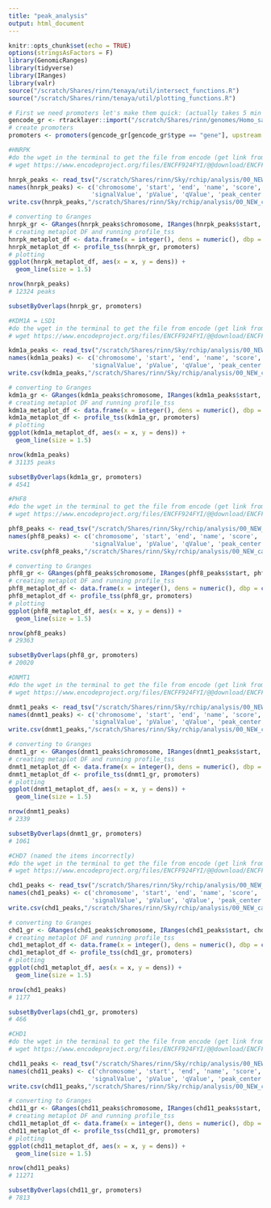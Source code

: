 ```yaml
---
title: "peak_analysis"
output: html_document
---
```


```r

knitr::opts_chunk$set(echo = TRUE)
options(stringsAsFactors = F)
library(GenomicRanges)
library(tidyverse)
library(IRanges)
library(valr)
source("/scratch/Shares/rinn/tenaya/util/intersect_functions.R")
source("/scratch/Shares/rinn/tenaya/util/plotting_functions.R")
```

```r
# First we need promoters let's make them quick: (actually takes 5 min or so)
gencode_gr <- rtracklayer::import("/scratch/Shares/rinn/genomes/Homo_sapiens/Gencode/v32/gencode.v32.annotation.gtf")
# create promoters
promoters <- promoters(gencode_gr[gencode_gr$type == "gene"], upstream = 1000, downstream = 1000)
```


```r
#HNRPK
#do the wget in the terminal to get the file from encode (get link from encode site, copy the download button link)
# wget https://www.encodeproject.org/files/ENCFF924FYI/@@download/ENCFF505RNR.bed.gz

hnrpk_peaks <- read_tsv("/scratch/Shares/rinn/Sky/rchip/analysis/00_NEW_candidate_qc/data_files/HNRPK/ENCFF505RNR.bed.gz", col_names = F)
names(hnrpk_peaks) <- c('chromosome', 'start', 'end', 'name', 'score', 'strand',
                       'signalValue', 'pValue', 'qValue', 'peak_center')
write.csv(hnrpk_peaks,"/scratch/Shares/rinn/Sky/rchip/analysis/00_NEW_candidate_qc/EWSR1_examination/hnrpk_peaks_ENCFF505RNR.csv",row.names = TRUE)

# converting to Granges
hnrpk_gr <- GRanges(hnrpk_peaks$chromosome, IRanges(hnrpk_peaks$start, hnrpk_peaks$end))
# creating metaplot DF and running profile_tss
hnrpk_metaplot_df <- data.frame(x = integer(), dens = numeric(), dbp = character())
hnrpk_metaplot_df <- profile_tss(hnrpk_gr, promoters)
# plotting
ggplot(hnrpk_metaplot_df, aes(x = x, y = dens)) +
  geom_line(size = 1.5)

nrow(hnrpk_peaks)
# 12324 peaks

subsetByOverlaps(hnrpk_gr, promoters)
```
```r
#KDM1A = LSD1
#do the wget in the terminal to get the file from encode (get link from encode site, copy the download button link)
# wget https://www.encodeproject.org/files/ENCFF924FYI/@@download/ENCFF505RNR.bed.gz

kdm1a_peaks <- read_tsv("/scratch/Shares/rinn/Sky/rchip/analysis/00_NEW_candidate_qc/data_files/KDM1A/ENCFF829FZW.bed.gz", col_names = F)
names(kdm1a_peaks) <- c('chromosome', 'start', 'end', 'name', 'score', 'strand',
                       'signalValue', 'pValue', 'qValue', 'peak_center')
write.csv(kdm1a_peaks,"/scratch/Shares/rinn/Sky/rchip/analysis/00_NEW_candidate_qc/csv_files_primers/kdm1a_peaks_ENCFF829FZW.csv",row.names = TRUE)

# converting to Granges
kdm1a_gr <- GRanges(kdm1a_peaks$chromosome, IRanges(kdm1a_peaks$start, kdm1a_peaks$end))
# creating metaplot DF and running profile_tss
kdm1a_metaplot_df <- data.frame(x = integer(), dens = numeric(), dbp = character())
kdm1a_metaplot_df <- profile_tss(kdm1a_gr, promoters)
# plotting
ggplot(kdm1a_metaplot_df, aes(x = x, y = dens)) +
  geom_line(size = 1.5)

nrow(kdm1a_peaks)
# 31135 peaks

subsetByOverlaps(kdm1a_gr, promoters)
# 4541
```

```r
#PHF8
#do the wget in the terminal to get the file from encode (get link from encode site, copy the download button link)
# wget https://www.encodeproject.org/files/ENCFF924FYI/@@download/ENCFF505RNR.bed.gz

phf8_peaks <- read_tsv("/scratch/Shares/rinn/Sky/rchip/analysis/00_NEW_candidate_qc/data_files/PHF8/ENCFF981ISM.bed.gz", col_names = F)
names(phf8_peaks) <- c('chromosome', 'start', 'end', 'name', 'score', 'strand',
                       'signalValue', 'pValue', 'qValue', 'peak_center')
write.csv(phf8_peaks,"/scratch/Shares/rinn/Sky/rchip/analysis/00_NEW_candidate_qc/csv_files_primers/phf8_peaks_ENCFF981ISM.csv",row.names = TRUE)

# converting to Granges
phf8_gr <- GRanges(phf8_peaks$chromosome, IRanges(phf8_peaks$start, phf8_peaks$end))
# creating metaplot DF and running profile_tss
phf8_metaplot_df <- data.frame(x = integer(), dens = numeric(), dbp = character())
phf8_metaplot_df <- profile_tss(phf8_gr, promoters)
# plotting
ggplot(phf8_metaplot_df, aes(x = x, y = dens)) +
  geom_line(size = 1.5)

nrow(phf8_peaks)
# 29363

subsetByOverlaps(phf8_gr, promoters)
# 20020
```
```r
#DNMT1
#do the wget in the terminal to get the file from encode (get link from encode site, copy the download button link)
# wget https://www.encodeproject.org/files/ENCFF924FYI/@@download/ENCFF505RNR.bed.gz

dnmt1_peaks <- read_tsv("/scratch/Shares/rinn/Sky/rchip/analysis/00_NEW_candidate_qc/data_files/DNMT1/ENCFF412WOK.bed.gz", col_names = F)
names(dnmt1_peaks) <- c('chromosome', 'start', 'end', 'name', 'score', 'strand',
                       'signalValue', 'pValue', 'qValue', 'peak_center')
write.csv(dnmt1_peaks,"/scratch/Shares/rinn/Sky/rchip/analysis/00_NEW_candidate_qc/csv_files_primers/dnmt1_peaks_ENCFF412WOK.csv",row.names = TRUE)

# converting to Granges
dnmt1_gr <- GRanges(dnmt1_peaks$chromosome, IRanges(dnmt1_peaks$start, dnmt1_peaks$end))
# creating metaplot DF and running profile_tss
dnmt1_metaplot_df <- data.frame(x = integer(), dens = numeric(), dbp = character())
dnmt1_metaplot_df <- profile_tss(dnmt1_gr, promoters)
# plotting
ggplot(dnmt1_metaplot_df, aes(x = x, y = dens)) +
  geom_line(size = 1.5)

nrow(dnmt1_peaks)
# 2339

subsetByOverlaps(dnmt1_gr, promoters)
# 1061
```


```r
#CHD7 (named the items incorrectly)
#do the wget in the terminal to get the file from encode (get link from encode site, copy the download button link)
# wget https://www.encodeproject.org/files/ENCFF924FYI/@@download/ENCFF505RNR.bed.gz

chd1_peaks <- read_tsv("/scratch/Shares/rinn/Sky/rchip/analysis/00_NEW_candidate_qc/data_files/CHD1/ENCFF722UJW.bed.gz", col_names = F)
names(chd1_peaks) <- c('chromosome', 'start', 'end', 'name', 'score', 'strand',
                       'signalValue', 'pValue', 'qValue', 'peak_center')
write.csv(chd1_peaks,"/scratch/Shares/rinn/Sky/rchip/analysis/00_NEW_candidate_qc/csv_files_primers/chd1_peaks_ENCFF722UJW.csv",row.names = TRUE)

# converting to Granges
chd1_gr <- GRanges(chd1_peaks$chromosome, IRanges(chd1_peaks$start, chd1_peaks$end))
# creating metaplot DF and running profile_tss
chd1_metaplot_df <- data.frame(x = integer(), dens = numeric(), dbp = character())
chd1_metaplot_df <- profile_tss(chd1_gr, promoters)
# plotting
ggplot(chd1_metaplot_df, aes(x = x, y = dens)) +
  geom_line(size = 1.5)

nrow(chd1_peaks)
# 1177

subsetByOverlaps(chd1_gr, promoters)
# 466
```
```r
#CHD1 
#do the wget in the terminal to get the file from encode (get link from encode site, copy the download button link)
# wget https://www.encodeproject.org/files/ENCFF924FYI/@@download/ENCFF505RNR.bed.gz

chd11_peaks <- read_tsv("/scratch/Shares/rinn/Sky/rchip/analysis/00_NEW_candidate_qc/data_files/CHD11/ENCFF408NUX.bed.gz", col_names = F)
names(chd11_peaks) <- c('chromosome', 'start', 'end', 'name', 'score', 'strand',
                       'signalValue', 'pValue', 'qValue', 'peak_center')
write.csv(chd11_peaks,"/scratch/Shares/rinn/Sky/rchip/analysis/00_NEW_candidate_qc/csv_files_primers/chd11_peaks_ENCFF408NUX.csv",row.names = TRUE)

# converting to Granges
chd11_gr <- GRanges(chd11_peaks$chromosome, IRanges(chd11_peaks$start, chd11_peaks$end))
# creating metaplot DF and running profile_tss
chd11_metaplot_df <- data.frame(x = integer(), dens = numeric(), dbp = character())
chd11_metaplot_df <- profile_tss(chd11_gr, promoters)
# plotting
ggplot(chd11_metaplot_df, aes(x = x, y = dens)) +
  geom_line(size = 1.5)

nrow(chd11_peaks)
# 11271

subsetByOverlaps(chd11_gr, promoters)
# 7813
```

